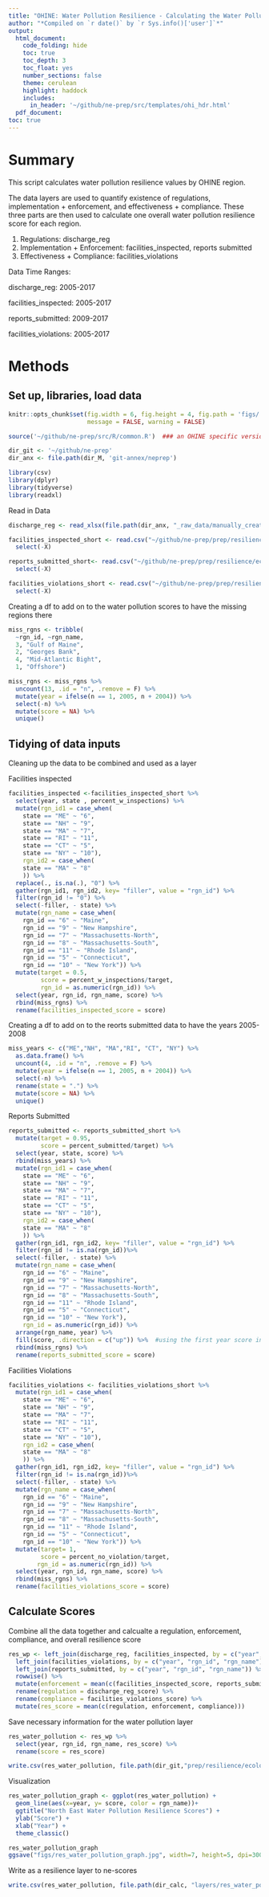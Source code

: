 ```yaml
---
title: "OHINE: Water Pollution Resilience - Calculating the Water Pollution Resilience Layer"
author: "*Compiled on `r date()` by `r Sys.info()['user']`*"
output: 
  html_document:
    code_folding: hide
    toc: true
    toc_depth: 3
    toc_float: yes
    number_sections: false
    theme: cerulean
    highlight: haddock
    includes: 
      in_header: '~/github/ne-prep/src/templates/ohi_hdr.html'
  pdf_document:
toc: true
---
```


# Summary

This script calculates water pollution resilience values by OHINE region. 

The data layers are used to quantify existence of regulations, implementation + enforcement, and effectiveness + compliance. These three parts are then used to calculate one overall water pollution resilience score for each region. 

1. Regulations: discharge_reg
2. Implementation + Enforcement: facilities_inspected, reports submitted
3. Effectiveness + Compliance: facilities_violations

Data Time Ranges:

discharge_reg: 2005-2017

facilities_inspected: 2005-2017

reports_submitted: 2009-2017

facilities_violations: 2005-2017

# Methods

## Set up, libraries, load data
``` r
knitr::opts_chunk$set(fig.width = 6, fig.height = 4, fig.path = 'figs/',
                      message = FALSE, warning = FALSE)

source('~/github/ne-prep/src/R/common.R')  ### an OHINE specific version of common.R

dir_git <- '~/github/ne-prep'
dir_anx <- file.path(dir_M, 'git-annex/neprep')

library(csv)
library(dplyr)
library(tidyverse)
library(readxl)
```


Read in Data
```r
discharge_reg <- read_xlsx(file.path(dir_anx, "_raw_data/manually_created/discharge_reg.xlsx"))

facilities_inspected_short <- read.csv("~/github/ne-prep/prep/resilience/ecological/water_pollution/data/facilities_inspected.csv") %>% 
  select(-X) 

reports_submitted_short<- read.csv("~/github/ne-prep/prep/resilience/ecological/water_pollution/data/reports_submitted.csv") %>% 
  select(-X)

facilities_violations_short <- read.csv("~/github/ne-prep/prep/resilience/ecological/water_pollution/data/facilities_violations.csv") %>% 
  select(-X)
```


Creating a df to add on to the water pollution scores to have the missing regions there 
```r
miss_rgns <- tribble(
  ~rgn_id, ~rgn_name,
  3, "Gulf of Maine",
  2, "Georges Bank",
  4, "Mid-Atlantic Bight",
  1, "Offshore") 

miss_rgns <- miss_rgns %>% 
  uncount(13, .id = "n", .remove = F) %>%
  mutate(year = ifelse(n == 1, 2005, n + 2004)) %>%
  select(-n) %>% 
  mutate(score = NA) %>% 
  unique()
```

## Tidying of data inputs
Cleaning up the data to be combined and used as a layer

Facilities inspected
```r
facilities_inspected <-facilities_inspected_short %>% 
  select(year, state , percent_w_inspections) %>% 
  mutate(rgn_id1 = case_when(
    state == "ME" ~ "6", 
    state == "NH" ~ "9", 
    state == "MA" ~ "7",
    state == "RI" ~ "11",
    state == "CT" ~ "5",
    state == "NY" ~ "10"),
    rgn_id2 = case_when(
    state == "MA" ~ "8"
    )) %>% 
  replace(., is.na(.), "0") %>% 
  gather(rgn_id1, rgn_id2, key= "filler", value = "rgn_id") %>% 
  filter(rgn_id != "0") %>% 
  select(-filler, - state) %>% 
  mutate(rgn_name = case_when(
    rgn_id == "6" ~ "Maine", 
    rgn_id == "9" ~ "New Hampshire", 
    rgn_id == "7" ~ "Massachusetts-North",
    rgn_id == "8" ~ "Massachusetts-South",
    rgn_id == "11" ~ "Rhode Island",
    rgn_id == "5" ~ "Connecticut",
    rgn_id == "10" ~ "New York")) %>% 
  mutate(target = 0.5,
         score = percent_w_inspections/target,
         rgn_id = as.numeric(rgn_id)) %>% 
  select(year, rgn_id, rgn_name, score) %>% 
  rbind(miss_rgns) %>% 
  rename(facilities_inspected_score = score)
```


Creating a df to add on to the reorts submitted data to have the years 2005-2008
```r
miss_years <- c("ME","NH", "MA","RI", "CT", "NY") %>% 
  as.data.frame() %>% 
  uncount(4, .id = "n", .remove = F) %>%
  mutate(year = ifelse(n == 1, 2005, n + 2004)) %>%
  select(-n) %>% 
  rename(state = ".") %>% 
  mutate(score = NA) %>% 
  unique()
```

Reports Submitted
```r
reports_submitted <- reports_submitted_short %>% 
  mutate(target = 0.95,
         score = percent_submitted/target) %>%
  select(year, state, score) %>% 
  rbind(miss_years) %>% 
  mutate(rgn_id1 = case_when(
    state == "ME" ~ "6", 
    state == "NH" ~ "9", 
    state == "MA" ~ "7",
    state == "RI" ~ "11",
    state == "CT" ~ "5",
    state == "NY" ~ "10"),
    rgn_id2 = case_when(
    state == "MA" ~ "8"
    )) %>% 
  gather(rgn_id1, rgn_id2, key= "filler", value = "rgn_id") %>% 
  filter(rgn_id != is.na(rgn_id))%>% 
  select(-filler, - state) %>% 
  mutate(rgn_name = case_when(
    rgn_id == "6" ~ "Maine", 
    rgn_id == "9" ~ "New Hampshire", 
    rgn_id == "7" ~ "Massachusetts-North",
    rgn_id == "8" ~ "Massachusetts-South",
    rgn_id == "11" ~ "Rhode Island",
    rgn_id == "5" ~ "Connecticut",
    rgn_id == "10" ~ "New York"),
    rgn_id = as.numeric(rgn_id)) %>% 
  arrange(rgn_name, year) %>% 
  fill(score, .direction = c("up")) %>%  #using the first year score in 2009 as the score for 2005-2008
  rbind(miss_rgns) %>% 
  rename(reports_submitted_score = score)
```

Facilities Violations
```r
facilities_violations <- facilities_violations_short %>% 
  mutate(rgn_id1 = case_when(
    state == "ME" ~ "6", 
    state == "NH" ~ "9", 
    state == "MA" ~ "7",
    state == "RI" ~ "11",
    state == "CT" ~ "5",
    state == "NY" ~ "10"),
    rgn_id2 = case_when(
    state == "MA" ~ "8"
    )) %>% 
  gather(rgn_id1, rgn_id2, key= "filler", value = "rgn_id") %>% 
  filter(rgn_id != is.na(rgn_id))%>% 
  select(-filler, - state) %>% 
  mutate(rgn_name = case_when(
    rgn_id == "6" ~ "Maine", 
    rgn_id == "9" ~ "New Hampshire", 
    rgn_id == "7" ~ "Massachusetts-North",
    rgn_id == "8" ~ "Massachusetts-South",
    rgn_id == "11" ~ "Rhode Island",
    rgn_id == "5" ~ "Connecticut",
    rgn_id == "10" ~ "New York")) %>% 
  mutate(target= 1,
         score = percent_no_violation/target,
        rgn_id = as.numeric(rgn_id)) %>% 
  select(year, rgn_id, rgn_name, score) %>% 
  rbind(miss_rgns) %>% 
  rename(facilities_violations_score = score)
```

## Calculate Scores
Combine all the data together and calcualte a regulation, enforcement, compliance, and overall resilience score
```r
res_wp <- left_join(discharge_reg, facilities_inspected, by = c("year", "rgn_id", "rgn_name")) %>% 
  left_join(facilities_violations, by = c("year", "rgn_id", "rgn_name")) %>% 
  left_join(reports_submitted, by = c("year", "rgn_id", "rgn_name")) %>% 
  rowwise() %>% 
  mutate(enforcement = mean(c(facilities_inspected_score, reports_submitted_score))) %>% 
  rename(regulation = discharge_reg_score) %>% 
  rename(compliance = facilities_violations_score) %>% 
  mutate(res_score = mean(c(regulation, enforcement, compliance)))
```

Save necessary information for the water pollution layer
```r
res_water_pollution <- res_wp %>% 
  select(year, rgn_id, rgn_name, res_score) %>% 
  rename(score = res_score)

write.csv(res_water_pollution, file.path(dir_git,"prep/resilience/ecological/water_pollution/data/res_water_pollution.csv"))
```

Visualization
```r
res_water_pollution_graph <- ggplot(res_water_pollution) +
  geom_line(aes(x=year, y= score, color = rgn_name))+
  ggtitle("North East Water Pollution Resilience Scores") +
  ylab("Score") +
  xlab("Year") +
  theme_classic() 

res_water_pollution_graph
ggsave("figs/res_water_pollution_graph.jpg", width=7, height=5, dpi=300)
```


Write as a resilience layer to ne-scores
```r
write.csv(res_water_pollution, file.path(dir_calc, "layers/res_water_pollution.csv"))
```



